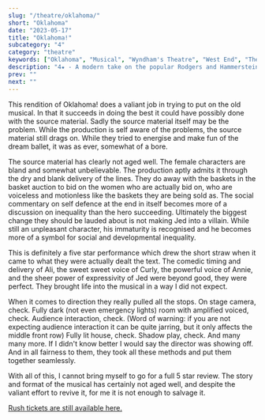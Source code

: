 ```yaml
---
slug: "/theatre/oklahoma/"
short: "Oklahoma"
date: "2023-05-17"
title: "Oklahoma!"
subcategory: "4"
category: "theatre"
keywords: ["Oklahoma", "Musical", "Wyndham's Theatre", "West End", "Theatre", "Review", "Musical", "Rodgers", "Hammerstein", "oldie", "modern adaptation", "Olivier award", "London", "Arthur Darvill"]
description: "4★ - A modern take on the popular Rodgers and Hammerstein classic, Oklahoma! pulls out all the stops to try and give life to a musical that honestly hasn't aged well."
prev: ""
next: ""
---
```


This rendition of Oklahoma! does a valiant job in trying to put on the old musical. In that it succeeds in doing the best it could have possibly done with the source material. Sadly the source material itself may be the problem. While the production is self aware of the problems, the source material still drags on. While they tried to energise and make fun of the dream ballet, it was as ever, somewhat of a bore. 

The source material has clearly not aged well. The female characters are bland and somewhat unbelievable. The production aptly admits it through the dry and blank delivery of the lines. They do away with the baskets in the basket auction to bid on the women who are actually bid on, who are voiceless and motionless like the baskets they are being sold as. The social commentary on self defence at the end in itself becomes more of a discussion on inequality than the hero succeeding. Ultimately the biggest change they should be lauded about is not making Jed into a villain. While still an unpleasant character, his immaturity is recognised and he becomes more of a symbol for social and developmental inequality. 

This is definitely a five star performance which drew the short straw when it came to what they were actually dealt the text. The comedic timing and delivery of Ali, the sweet sweet voice of Curly, the powerful voice of Annie, and the sheer power of expressivity of Jed were beyond good, they were perfect. They brought life into the musical in a way I did not expect.

When it comes to direction they really pulled all the stops. On stage camera, check. Fully dark (not even emergency lights) room with amplified voiced, check. Audience interaction, check. (Word of warning: if you are not expecting audience interaction it can be quite jarring, but it only affects the middle front row) Fully lit house, check. Shadow play, check. And many many more. If I didn't know better I would say the director was showing off. And in all fairness to them, they took all these methods and put them together seamlessly. 

With all of this, I cannot bring myself to go for a full 5 star review. The story and format of the musical has certainly not aged well, and despite the valiant effort to revive it, for me it is not enough to salvage it. 

[Rush tickets are still available here.](https://www.todaytix.com/london/shows/26450-oklahoma&utm_source=mariadotengineer)
